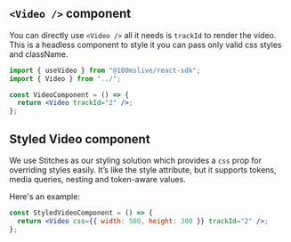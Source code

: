 ## `<Video />` component

You can directly use `<Video />` all it needs is `trackId` to render the video. This is a headless component to style it you can pass only valid css styles and className.

```jsx
import { useVideo } from "@100mslive/react-sdk";
import { Video } from "../";

const VideoComponent = () => {
  return <Video trackId="2" />;
};
```

## Styled Video component

We use Stitches as our styling solution which provides a `css` prop for overriding styles easily. It’s like the style attribute, but it supports tokens, media queries, nesting and token-aware values.

Here's an example:

```jsx
const StyledVideoComponent = () => {
  return <Video css={{ width: 500, height: 300 }} trackId="2" />;
};
```
